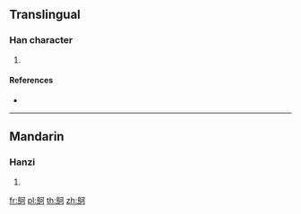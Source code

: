 {{character info/new}}
==Translingual==

===Han character===
{{Han char|rn=196|rad=鳥|as=05|sn=16|four=|canj=HFMNR}}

# {{defn|Han|sort=鳥05}}

====References====
* {{Han ref|kx=1485.260|dkj=46791|dj=2017.170|hdz=74622.100|uh=9D1A|ud=40218}}

----

==Mandarin==

===Hanzi===
{{cmn-hanzi|pin=[[gē]] ([[ge1]])|wg=ko<sup>1</sup>}}

# {{defn|lang=cmn|sort=鳥05}}

[[fr:鴚]]
[[pl:鴚]]
[[th:鴚]]
[[zh:鴚]]